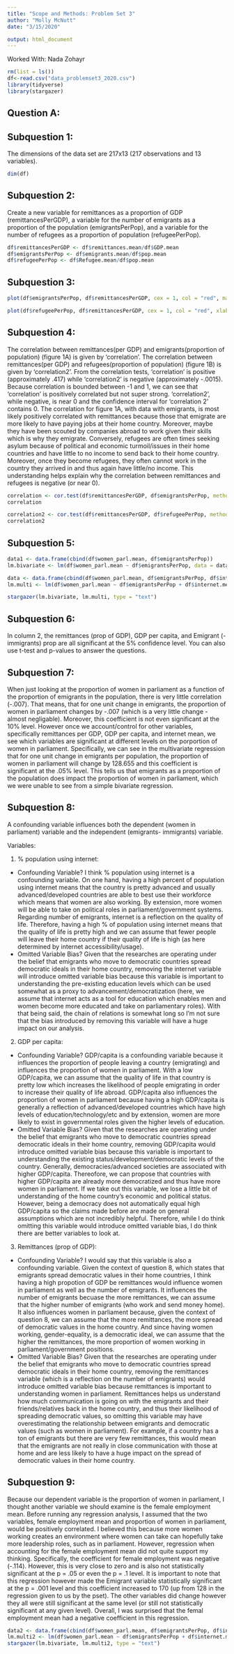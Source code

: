 ```yaml
---
title: "Scope and Methods: Problem Set 3"
author: "Molly McNutt"
date: "3/15/2020"

output: html_document
---
```

Worked With: Nada Zohayr
```r
rm(list = ls())
df<-read.csv("data_problemset3_2020.csv")
library(tidyverse)
library(stargazer)
```
## Question A:

## Subquestion 1:
The dimensions of the data set are 217x13 (217 observations and 13 variables).
```r
dim(df)
```

## Subquestion 2:
Create a new variable for remittances as a proportion of GDP (remittancesPerGDP), a variable for the number of emigrants as a proportion of the population (emigrantsPerPop), and a variable for the number of refugees as a proportion of population (refugeePerPop).
```r
df$remittancesPerGDP <- df$remittances.mean/df$GDP.mean
df$emigrantsPerPop <- df$emigrants.mean/df$pop.mean
df$refugeePerPop <- df$Refugee.mean/df$pop.mean
```

## Subquestion 3:
```r
plot(df$emigrantsPerPop, df$remittancesPerGDP, cex = 1, col = "red", main = "Relationship Between Emigrants and Remittances", xlab= "Emigrants- Immigrants (proportion of population", ylab = "Remittances (proportion of GDP)", las = 1)

plot(df$refugeePerPop, df$remittancesPerGDP, cex = 1, col = "red", xlab = "Proportion of Refugees (prop of population)", ylab = "Remittance (proportion of GDP)", las = 1)
```

## Subquestion 4:
The correlation between remittances(per GDP) and emigrants(proportion of population) (figure 1A) is given by 'correlation'. The correlation between remittances(per GDP) and refugees(proportion of population) (figure 1B) is given by 'correlation2'. From the correlation tests, 'correlation' is positive (approximately .417) while 'correlation2' is negative (approximately -.0015).  Because correlation is bounded between -1 and 1, we can see that 'correlation' is positively correlated but not super strong. 'correlation2', while negative, is near 0 and the confidence interval for 'correlation 2' contains 0. The correlation for figure 1A, with data with emigrants, is most likely positively correlated with remittances because those that emigrate are more likely to have paying jobs at their home country. Moreover, maybe they have been scouted by companies abroad to work given their skills which is why they emigrate. Conversely, refugees are often times seeking asylum because of political and economic turmoil/issues in their home countries and have little to no income to send back to their home country. Moreover, once they become refugees, they often cannot work in the country they arrived in and thus again have little/no income. This understanding helps explain why the correlation between remittances and refugees is negative (or near 0). 
```r
correlation <- cor.test(df$remittancesPerGDP, df$emigrantsPerPop, method = "pearson")
correlation

correlation2 <- cor.test(df$remittancesPerGDP, df$refugeePerPop, method = "pearson")
correlation2
```

## Subquestion 5:
```r
data1 <- data.frame(cbind(df$women_parl.mean, df$emigrantsPerPop))
lm.bivariate <- lm(df$women_parl.mean ~ df$emigrantsPerPop, data = data1)

data <- data.frame(cbind(df$women_parl.mean, df$emigrantsPerPop, df$internet.mean, df$remittancesPerGDP))
lm.multi <- lm(df$women_parl.mean ~ df$emigrantsPerPop + df$internet.mean + df$gdp_percapita.mean + df$remittancesPerGDP, data = data)

stargazer(lm.bivariate, lm.multi, type = "text")
```

## Subquestion 6:
In column 2, the remittances (prop of GDP), GDP per capita, and Emigrant (-immigrants) prop are all significant at the 5% confidence level. You can also use t-test and p-values to answer the questions. 

## Subquestion 7:
When just looking at the proportion of women in parliament as a function of the proportion of emigrants in the population, there is very little correlation (-.007). That means, that for one unit change in emigrants, the proportion of women in parliament changes by -.007 (which is a very little change - almost negligable). Moreover, this coefficient is not even significant at the 10% level. However once we account/control for other variables, specifically remittances per GDP, GDP per capita, and internet mean, we see which variables are significant at different levels on the porportion of women in parliament. Specifically, we can see in the multivariate regression that for one unit change in emigrants per population, the proportion of women in parliament will change by 128.655 and this coefficient is significant at the .05% level. This tells us that emigrants as a proportion of the population does impact the proportion of women in parliament, which we were unable to see from a simple bivariate regression. 

## Subquestion 8:
A confounding variable influences both the dependent (women in parliament) variable and the independent (emigrants- immigrants) variable.

Variables:

1) % population using internet: 
- Confounding Variable? I think % population using internet is a confounding variable. On one hand, having a high percent of population using internet means that the country is pretty advanced and usually advanced/developed countries are able to best use their workforce which means that women are also working. By extension, more women will be able to take on political roles in parliament/government systems. Regarding number of emigrants, internet is a reflection on the quality of life. Therefore, having a high % of population using internet means that the quality of life is pretty high and we can assume that fewer people will leave their home country if their quality of life is high (as here determined by internet accessibility/usage). 
- Omitted Variable Bias? Given that the researches are operating under the belief that emigrants who move to democratic countries spread democratic ideals in their home country, removing the internet variable will introduce omitted variable bias because this variable is important to understanding the pre-existing education levels which can be used somewhat as a proxy to advancement/democratization (here, we assume that internet acts as a tool for education which enables men and women become more educated and take on parliamentary roles). With that being said, the chain of relations is somewhat long so I'm not sure that the bias introduced by removing this variable will have a huge impact on our analysis. 

2) GDP per capita:
- Confounding Variable? GDP/capita is a confounding variable because it influences the proportion of people leaving a country (emigrating) and influences the proportion of women in parliament. With a low GDP/capita, we can assume that the quality of life in that country is pretty low which increases the likelihood of people emigrating in order to increase their quality of life abroad.  GDP/capita also influences the proportion of women in parliament because having a high GDP/capita is generally a reflection of advanced/developed countries which have high levels of education/technology/etc and by extension, women are more likely to exist in governmental roles given the higher levels of education. 
- Omitted Variable Bias?  Given that the researches are operating under the belief that emigrants who move to democratic countries spread democratic ideals in their home country, removing GDP/capita would introduce omitted variable bias because this variable is important to understanding the existing status/development/democratic levels of the country. Generally, democracies/advanced societies are associated with higher GDP/capita. Thereofore, we can propose that countries with higher GDP/capita are already more democratized and thus have more women in parliament. If we take out this variable, we lose a little bit of understanding of the home country's economic and political status. However, being a democracy does not automatically equal high GDP/capita so the claims made before are made on general assumptions which are not incredibly helpful. Therefore, while I do think omitting this variable would introduce omitted variable bias, I do think there are better variables to look at. 

3) Remittances (prop of GDP):
- Confounding Variable? I would say that this variable is also a confounding variable. Given the context of question 8, which states that emigrants spread democratic values in their home countries, I think having a high propotion of GDP be remittances would influence women in parliament as well as the number of emigrants. It influences the number of emigrants becuase the more remittances, we can assume that the higher number of emigrants (who work and send money home). It also influences women in parliament because, given the context of question 8, we can assume that the more remittances, the more spread of democratic values in the home country. And since having women working, gender-equality, is a democratic ideal, we can assume that the higher the remittances, the more proportion of women working in parliament/government positions. 
- Omitted Variable Bias? Given that the researches are operating under the belief that emigrants who move to democratic countries spread democratic ideals in their home country, removing the remittances variable (which is a reflection on the number of emigrants) would introduce omitted variable bias because remittances is important to understanding women in parliament. Remittances helps us understand how much communication is going on with the emigrants and their friends/relatives back in the home country, and thus their likelihood of spreading democratic values, so omitting this variable may have overestimating the relationship between emigrants and democratic values (such as women in parliament). For example, if a country has a ton of emigrants but there are very few remittances, this would mean that the emigrants are not really in close communication with those at home and are less likely to have a huge impact on the spread of democratic values in their home country. 

## Subquestion 9:
Because our dependent variable is the proportion of women in parliament, I thought another variable we should examine is the female employment mean. Before running any regression analysis, I assumed that the two variables, female employment mean and proportion of women in parliament, would be positively correlated. I believed this because more women working creates an environment where women can take can hopefully take more leadership roles, such as in parliament. However, regression when accounting for the female employment mean did not quite support my thinking. Specifically, the coefficient for female employment was negative (-.114). However, this is very close to zero and is also not statistically significant at the p = .05 or even the p = .1 level. It is important to note that this regression however made the Emigrant variable statistically significant at the p = .001 level and this coefficient increased to 170 (up from 128 in the regression given to us by the pset). The other variables did change however they all were still significant at the same level (or still not statistically significant at any given level). Overall, I was surprised that the femal employment mean had a negative coefficient in this regression. 
```r
data2 <- data.frame(cbind(df$women_parl.mean, df$emigrantsPerPop, df$internet.mean, df$remittancesPerGDP, df$female_employment.mean))
lm.multi2 <- lm(df$women_parl.mean ~ df$emigrantsPerPop + df$internet.mean + df$gdp_percapita.mean + df$remittancesPerGDP + df$female_employment.mean, data = data2)
stargazer(lm.bivariate, lm.multi2, type = "text")
```
